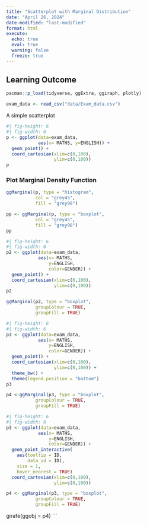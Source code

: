 ```yaml
---
title: "Scatterplot with Marginal Distribution"
date: "April 26, 2024"
date-modified: "last-modified"
format: html
execute: 
  echo: true
  eval: true
  warning: false
  freeze: true
---
```


## Learning Outcome


```r
pacman::p_load(tidyverse, ggExtra, ggiraph, plotly)
```

```r
exam_data <- read_csv("data/Exam_data.csv")
```

A simple scatterplot

```r
#| fig-height: 6
#| fig-width: 6
p <- ggplot(data=exam_data, 
            aes(x= MATHS, y=ENGLISH)) +
  geom_point() +
  coord_cartesian(xlim=c(0,100),
                  ylim=c(0,100))
p
```


### Plot Marginal Density Function

```r
ggMarginal(p, type = "histogram",
           col = "grey45", 
           fill = "grey90")
```



```r
pp <- ggMarginal(p, type = "boxplot",
           col = "grey45", 
           fill = "grey90")
pp
```




```r
#| fig-height: 6
#| fig-width: 6
p2 <- ggplot(data=exam_data, 
            aes(x= MATHS, 
                y=ENGLISH, 
                color=GENDER)) +
  geom_point() +
  coord_cartesian(xlim=c(0,100),
                  ylim=c(0,100))
p2
```

```r
ggMarginal(p2, type = "boxplot",
           groupColour = TRUE, 
           groupFill = TRUE)
```








```r
#| fig-height: 6
#| fig-width: 6
p3 <- ggplot(data=exam_data, 
            aes(x= MATHS, 
                y=ENGLISH, 
                color=GENDER)) +
  geom_point() +
  coord_cartesian(xlim=c(0,100),
                  ylim=c(0,100)) +
  theme_bw() +
  theme(legend.position = "bottom")
p3
```

```r
p4 <-ggMarginal(p3, type = "boxplot",
           groupColour = TRUE, 
           groupFill = TRUE)
```

```r
#| fig-height: 6
#| fig-width: 6
p3 <- ggplot(data=exam_data, 
            aes(x= MATHS, 
                y=ENGLISH, 
                color=GENDER)) +
  geom_point_interactive(
    aes(tooltip = ID, 
        data_id = ID), 
    size = 1, 
    hover_nearest = TRUE)
  coord_cartesian(xlim=c(0,100),
                  ylim=c(0,100))
```
    
```r
p4 <- ggMarginal(p3, type = "boxplot",
           groupColour = TRUE, 
           groupFill = TRUE)
```


girafe(ggobj = p4)
```



